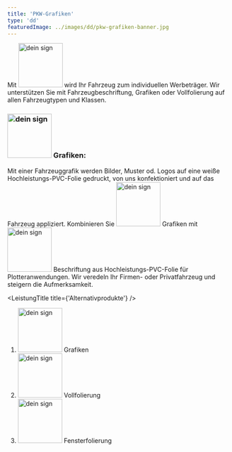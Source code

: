 ```yaml
---
title: 'PKW-Grafiken'
type: 'dd'
featuredImage: ../images/dd/pkw-grafiken-banner.jpg
---
```



<SEO title="PKW-Grafiken" description="Auffallende PKW-Grafiken in brillianten Farben. Dank hochwertiger Folie und Veredelung besonders lange haltbar."></SEO>


<Banner title="PKW-Grafiken" leistung="pkwGrafiken" maxWidth="100" />
<PkwGrafikenCards />
<LeistungTitle title={'Beschreibung'} />

Mit <img src={deinSign} alt="dein sign" width="100px"/> wird Ihr Fahrzeug zum individuellen Werbeträger. Wir unterstützen Sie mit Fahrzeugbeschriftung, Grafiken oder Vollfolierung auf allen Fahrzeugtypen und Klassen.

### <img src={deinSign} alt="dein sign" width="100px"/> Grafiken:

Mit einer Fahrzeuggrafik werden Bilder, Muster od. Logos auf eine weiße Hochleistungs-PVC-Folie gedruckt, von uns konfektioniert und auf das Fahrzeug appliziert. Kombinieren Sie <img src={deinSign} alt="dein sign" width="100px"/> Grafiken mit <img src={deinSign} alt="dein sign" width="100px"/> Beschriftung aus Hochleistungs-PVC-Folie für Plotteranwendungen. Wir veredeln Ihr Firmen- oder Privatfahrzeug und steigern die Aufmerksamkeit.

<CardsDescriptionGrafiken />

<!--  -->

<LeistungTitle title={'Alternativprodukte'} />

<ol style={{ listStyle: 'none' }}>
  <li><img src={deinSign} alt="dein sign" width="100px"/> Grafiken</li>
  <li>
    <img src={deinSign} alt="dein sign" width="100px"/> Vollfolierung
  </li>
  <li>
    <img src={deinSign} alt="dein sign" width="100px"/> Fensterfolierung
  </li>
</ol>

